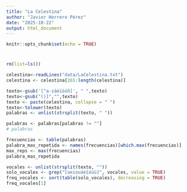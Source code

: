 ```yaml
---
title: "La Celestina"
author: "Javier Herrero Pérez"
date: "2025-10-22"
output: html_document
---
```


```r
knitr::opts_chunk$set(echo = TRUE)
```

#

```r
rm(list=ls())
```

```r
celestina<-readLines("data/LaCelestina.txt")
celestina <- celestina[265:length(celestina)]
```

```r
texto<-gsub('[^a-záéíóúñ]', " ",texto)
texto<-gsub("()]","",texto)
texto <- paste(celestina, collapse = " ")
texto<-tolower(texto)
palabras <- unlist(strsplit(texto, " "))

palabras <- palabras[palabras != ""]
# palabras
```



```r
frecuencias <- table(palabras)
palabra_mas_repetida <- names(frecuencias)[which.max(frecuencias)]
max_reps <- max(frecuencias)
palabra_mas_repetida
```
```r
vocales <- unlist(strsplit(texto, ""))
solo_vocales <- grep("[aeiouáéíóúü]", vocales, value = TRUE)
freq_vocales <- sort(table(solo_vocales), decreasing = TRUE)
freq_vocales[1]
```


